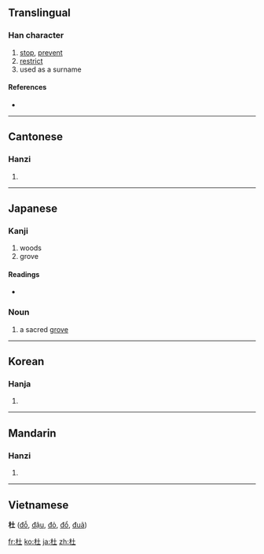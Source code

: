 ==Translingual==

===Han character===
{{Han char|rn=75|rad=木|as=03|sn=7|four=4491<sub>0</sub>|canj=木土 (DG)}}

# [[stop]], [[prevent]]
# [[restrict]]
# used as a surname

====References====
* {{Han ref|kx=0512.090|dkj=14477|dj=0897.100|hdz=21157.020|uh=675C|ud=26460|bh=A7F9|bd=43001}}

----

==Cantonese==

===Hanzi===
{{yue-hanzi|jyut=|y=dou6}}

# {{defn|Cantonese|sort=木03}}

----

==Japanese==

===Kanji===
{{ja-kanji|grade=9|rs=木03}}

# woods
# grove

====Readings====
* {{ja-readings|on=[[ど]] (do), [[と]] (to), [[ず]] (zu)|kun=[[やまなし]] (yamanashi), [[ふさぐ]] (fusagu), [[もり]] (mori)}}

===Noun===
{{ja-noun|k|hira=やまなし|rom=yamanashi}}

# a sacred [[grove]]

----

==Korean==

===Hanja===
{{ko-hanja|hangeul=두|eumhun=|rv=du|mr=tu|y=twu}}

# {{defn|Korean|sort=木03}}

----

==Mandarin==

===Hanzi===
{{cmn-hanzi|pin=[[dù]] ([[du4]])|wg=tu<sup>4</sup>}}

# {{defn|Mandarin|sort=木03}}

----

==Vietnamese==
'''杜''' ([[đỗ]], [[đậu]], [[đỏ]], [[đổ]], [[đuã]])

[[fr:杜]]
[[ko:杜]]
[[ja:杜]]
[[zh:杜]]